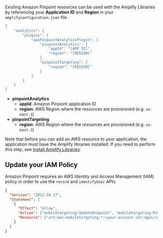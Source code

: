 Existing Amazon Pinpoint resources can be used with the Amplify Libraries by referencing your **Application ID** and **Region** in your `amplifyconfiguration.json` file.

```dart
{
    "analytics": {
        "plugins": {
            "awsPinpointAnalyticsPlugin": {
                "pinpointAnalytics": {
                    "appId": "[APP ID]",
                    "region": "[REGION]"
                },
                "pinpointTargeting": {
                    "region": "[REGION]"
                }
            }
        }
    }
}
```

- **pinpointAnalytics**
  - **appId**: Amazon Pinpoint application ID
  - **region**: AWS Region where the resources are provisioned (e.g. `us-east-1`)
- **pinpointTargeting**
  - **region**: AWS Region where the resources are provisioned (e.g. `us-east-1`)

Note that before you can add an AWS resource to your application, the application must have the Amplify libraries installed. If you need to perform this step, see [Install Amplify Libraries](/gen1/[platform]/prev/start/project-setup/create-application/#n2-install-amplify-libraries).

## Update your IAM Policy

Amazon Pinpoint requires an AWS Identity and Access Management (IAM) policy in order to use the `record` and `identifyUser` APIs:
```json
{
  "Version": "2012-10-17",
  "Statement": [
    {
      "Effect": "Allow",
      "Action": ["mobiletargeting:UpdateEndpoint", "mobiletargeting:PutEvents"],
      "Resource": ["arn:aws:mobiletargeting:*:<your-account-id>:apps/<your-pinpoint-app-id>*"]
    }
  ]
}
```
